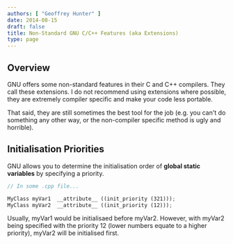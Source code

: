 ```yaml
---
authors: [ "Geoffrey Hunter" ]
date: 2014-08-15
draft: false
title: Non-Standard GNU C/C++ Features (aka Extensions)
type: page
---
```


## Overview

GNU offers some non-standard features in their C and C++ compilers. They call these extensions. I do not recommend using extensions where possible, they are extremely compiler specific and make your code less portable.

That said, they are still sometimes the best tool for the job (e.g. you can't do something any other way, or the non-compiler specific method is ugly and horrible).

## Initialisation Priorities

GNU allows you to determine the initialisation order of **global static variables** by specifying a priority.
    
```c++
// In some .cpp file...

MyClass myVar1  __attribute__ ((init_priority (321)));
MyClass myVar2  __attribute__ ((init_priority (12)));
```

Usually, myVar1 would be initialisaed before myVar2. However, with myVar2 being specified with the priority 12 (lower numbers equate to a higher priority), myVar2 will be initialised first.
